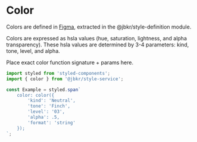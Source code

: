 
<Meta title="Props / Color" />


# Color

Colors are defined in [Figma](https://www.figma.com/file/OHRLg3ooz9FCKPjF1xpShW/Totus?node-id=108%3A2568), extracted in the @jbkr/style-definition module.

Colors are expressed as hsla values (hue, saturation, lightness, and alpha
transparency). These hsla values are determined by 3-4 parameters: kind, tone,
level, and alpha.

Place exact color function signature + params here.

```js
import styled from 'styled-components';
import { color } from '@jbkr/style-service';

const Example = styled.span`
	color: color({
		'kind': 'Neutral',
		'tone': 'Finch',
		'level': '03',
		'alpha': .5,
		'format': 'string'
	});
`;
```
<ColorSwatches/>
